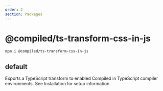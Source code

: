 ```yaml
---
order: 2
section: Packages
---
```


# @compiled/ts-transform-css-in-js

```bash
npm i @compiled/ts-transform-css-in-js
```

## default

Exports a TypeScript transform to enabled Compiled in TypeScript compiler environments.
See Installation for setup information.
